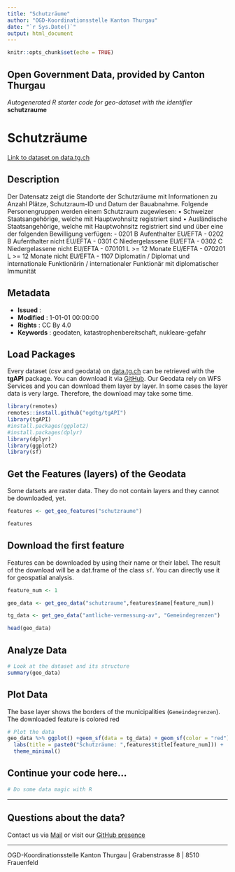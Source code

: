 ```yaml
---
title: "Schutzräume"
author: "OGD-Koordinationsstelle Kanton Thurgau"
date: "`r Sys.Date()`"
output: html_document
---
```


```r
knitr::opts_chunk$set(echo = TRUE)
```

## Open Government Data, provided by **Canton Thurgau**
*Autogenerated R starter code for geo-dataset with the identifier* **schutzraume**


# **Schutzräume**

[Link to dataset on data.tg.ch](https://data.tg.ch/explore/dataset/schutzraume/information/)

## Description

Der Datensatz zeigt die Standorte der Schutzräume mit Informationen zu Anzahl Plätze, Schutzraum-ID und Datum der Bauabnahme. Folgende Personengruppen werden einem Schutzraum zugewiesen: • Schweizer Staatsangehörige, welche mit Hauptwohnsitz registriert sind • Ausländische Staatsangehörige, welche mit Hauptwohnsitz registriert sind und über eine der folgenden Bewilligung verfügen: - 0201 B Aufenthalter EU/EFTA - 0202 B Aufenthalter nicht EU/EFTA - 0301 C Niedergelassene EU/EFTA - 0302 C Niedergelassene nicht EU/EFTA - 070101 L &gt;= 12 Monate EU/EFTA - 070201 L &gt;= 12 Monate nicht EU/EFTA - 1107 Diplomatin / Diplomat und internationale Funktionärin / internationaler Funktionär mit diplomatischer Immunität

## Metadata

- **Issued**                   : 
- **Modified**                 : 1-01-01 00:00:00
- **Rights**                   : CC By 4.0
- **Keywords**                 : geodaten, katastrophenbereitschaft, nukleare-gefahr

## Load Packages

Every dataset (csv and geodata) on [data.tg.ch](https://data.tg.ch/pages/start/) can be retrieved with the **tgAPI** package. You can download it via [GitHub](https://github.com/ogdtg/tgAPI). Our Geodata rely on WFS Services and you can download them layer by layer. In some cases the layer data is very large. Therefore, the download may take some time.

```r
library(remotes)
remotes::install.github("ogdtg/tgAPI")
library(tgAPI)
#install.packages(ggplot2)
#install.packages(dplyr)
library(dplyr)
library(ggplot2)
library(sf)

```


## Get the Features (layers) of the Geodata

Some datsets are raster data. They do not contain layers and they cannot be downloaded, yet.

```r
features <- get_geo_features("schutzraume")

features
```


## Download the first feature

Features can be downloaded by using their name or their label. The result of the download will be a dat.frame of the class `sf`. You can directly use it for geospatial analysis.

```r

feature_num <- 1

geo_data <- get_geo_data("schutzraume",features$name[feature_num])

tg_data <- get_geo_data("amtliche-vermessung-av", "Gemeindegrenzen")

head(geo_data)
```


## Analyze Data

```r

# Look at the dataset and its structure
summary(geo_data)

```


## Plot Data

The base layer shows the borders of the municipalities (`Gemeindegrenzen`). The downloaded feature is colored red

```r

# Plot the data
geo_data %>% ggplot() +geom_sf(data = tg_data) + geom_sf(color = "red") +
  labs(title = paste0("Schutzräume: ",features$title[feature_num])) +
  theme_minimal()

```


## Continue your code here...


```r
# Do some data magic with R
```

------------------------------------------------------------------------

## Questions about the data?

Contact us via [Mail](mailto:ogd@tg.ch) or visit our [GitHub presence](https://github.com/ogdtg)


------------------------------------------------------------------------

OGD-Koordinationsstelle Kanton Thurgau | Grabenstrasse 8 | 8510 Frauenfeld
